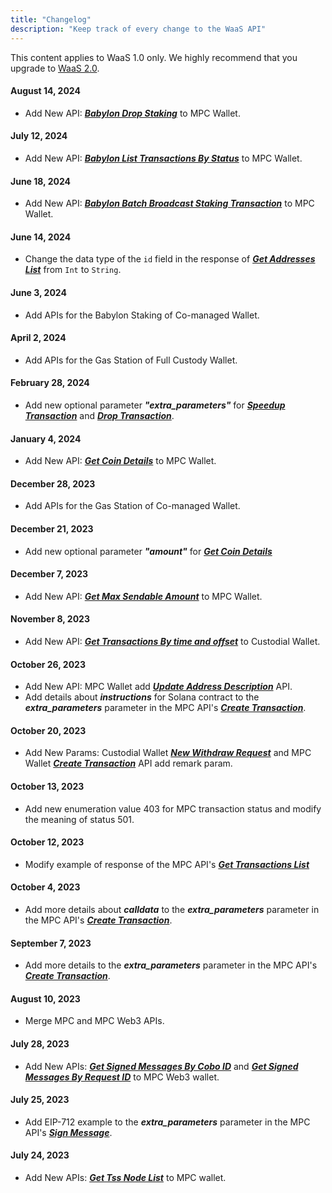 ```yaml
---
title: "Changelog"
description: "Keep track of every change to the WaaS API"
---
```

<Note>This content applies to WaaS 1.0 only. We highly recommend that you upgrade to <a href="/v2/guides/overview/introduction">WaaS 2.0</a>.</Note>
#### August 14, 2024
  - Add New API: ***[Babylon Drop Staking](/v1/api-references/mpc-wallet/babylon_drop_staking)*** to MPC Wallet.

#### July 12, 2024
  - Add New API: ***[Babylon List Transactions By Status](/v1/api-references/mpc-wallet/babylon_list_transactions_by_status)*** to MPC Wallet.

#### June 18, 2024
  - Add New API: ***[Babylon Batch Broadcast Staking Transaction](/v1/api-references/mpc-wallet/babylon_batch_broadcast_staking_transaction)*** to MPC Wallet.

#### June 14, 2024
  - Change the data type of the `id` field in the response of ***[Get Addresses List](/v1/api-references/mpc-wallet/mpc_list_addresses)*** from `Int` to `String`.

#### June 3, 2024
   - Add APIs for the Babylon Staking of Co-managed Wallet.

#### April 2, 2024
   - Add APIs for the Gas Station of Full Custody Wallet.

#### February 28, 2024
   - Add new optional parameter ***"extra_parameters"*** for ***[Speedup Transaction](/v1/api-references/mpc-wallet/mpc_speedup_transaction)*** and ***[Drop Transaction](/v1/api-references/mpc-wallet/mpc_drop_transaction)***.

#### January 4, 2024
   - Add New API: ***[Get Coin Details](/v1/api-references/mpc-wallet/mpc_coin_info)*** to MPC Wallet.

#### December 28, 2023
   - Add APIs for the Gas Station of Co-managed Wallet.

#### December 21, 2023
   - Add new optional parameter ***"amount"*** for ***[Get Coin Details](/v1/api-references/custody-wallet/coin_info)***

#### December 7, 2023
   - Add New API: ***[Get Max Sendable Amount](/v1/api-references/mpc-wallet/mpc_get_max_send_amount)*** to MPC Wallet.

#### November 8, 2023
   - Add New API: ***[Get Transactions By time and offset](/v1/api-references/custody-wallet/transactions_by_time_ex)*** to Custodial Wallet.

#### October 26, 2023
   - Add New API: MPC Wallet add ***[Update Address Description](/v1/api-references/mpc-wallet/mpc_update_address_description)*** API.
   - Add details about ***instructions*** for Solana contract to the ***extra_parameters*** parameter
     in the MPC API's ***[Create Transaction](/v1/api-references/mpc-wallet/mpc_create_transaction)***.

#### October 20, 2023
   - Add New Params: Custodial Wallet ***[New Withdraw Request](/v1/api-references/custody-wallet/new_withdraw_request)*** and MPC Wallet  ***[Create Transaction](/v1/api-references/mpc-wallet/mpc_create_transaction)*** API add remark param.

#### October 13, 2023
   - Add new enumeration value 403 for MPC transaction status and modify the meaning of status 501.

#### October 12, 2023
   - Modify example of response of the MPC API's ***[Get Transactions List](/v1/api-references/mpc-wallet/mpc_list_transactions)*** 

#### October 4, 2023
   - Add more details about ***calldata*** to the ***extra_parameters*** parameter
     in the MPC API's ***[Create Transaction](/v1/api-references/mpc-wallet/mpc_create_transaction)***.

#### September 7, 2023
   - Add more details to the ***extra_parameters*** parameter in the MPC API's
     ***[Create Transaction](/v1/api-references/mpc-wallet/mpc_create_transaction)***.

#### August 10, 2023
   - Merge MPC and MPC Web3 APIs.

#### July 28, 2023
   - Add New APIs: ***[Get Signed Messages By Cobo ID](/v1/api-references/mpc-wallet/mpc_sign_messages_by_cobo_ids)*** and
     ***[Get Signed Messages By Request ID](/v1/api-references/mpc-wallet/mpc_sign_messages_by_request_ids)*** to MPC Web3 wallet.

#### July 25, 2023
   - Add EIP-712 example to the ***extra_parameters*** parameter in the MPC API's ***[Sign Message](/v1/api-references/mpc-wallet/mpc_sign_message)***.

#### July 24, 2023
   - Add New APIs: ***[Get Tss Node List](/v1/api-references/mpc-wallet/mpc_list_tss_node)*** to MPC wallet.
